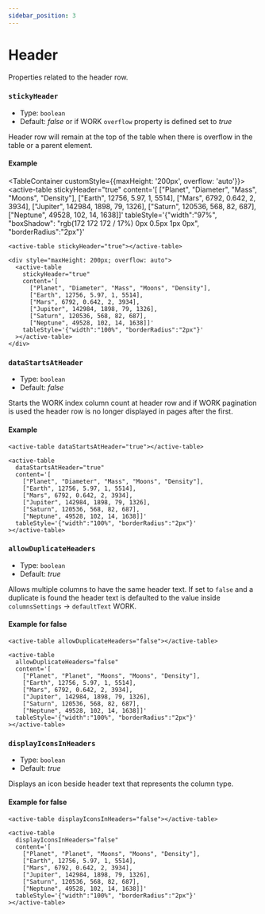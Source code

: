 ```yaml
---
sidebar_position: 3
---
```


# Header

Properties related to the header row.

### `stickyHeader`

- Type: `boolean`
- Default: _false_ or if WORK `overflow` property is defined set to _true_

Header row will remain at the top of the table when there is overflow in the table or a parent element.

#### Example


<TableContainer customStyle={{maxHeight: '200px', overflow: 'auto'}}>
  <active-table
    stickyHeader="true"
    content='[
      ["Planet", "Diameter", "Mass", "Moons", "Density"],
      ["Earth", 12756, 5.97, 1, 5514],
      ["Mars", 6792, 0.642, 2, 3934],
      ["Jupiter", 142984, 1898, 79, 1326],
      ["Saturn", 120536, 568, 82, 687],
      ["Neptune", 49528, 102, 14, 1638]]'
    tableStyle='{"width":"97%", "boxShadow": "rgb(172 172 172 / 17%) 0px 0.5px 1px 0px", "borderRadius":"2px"}'
  ></active-table>
</TableContainer>

<Tabs>
<TabItem value="js" label="Sample">

```text
<active-table stickyHeader="true"></active-table>
```

</TabItem>
<TabItem value="py" label="Full code">

```text
<div style="maxHeight: 200px; overflow: auto">
  <active-table
    stickyHeader="true"
    content='[
      ["Planet", "Diameter", "Mass", "Moons", "Density"],
      ["Earth", 12756, 5.97, 1, 5514],
      ["Mars", 6792, 0.642, 2, 3934],
      ["Jupiter", 142984, 1898, 79, 1326],
      ["Saturn", 120536, 568, 82, 687],
      ["Neptune", 49528, 102, 14, 1638]]'
    tableStyle='{"width":"100%", "borderRadius":"2px"}'
  ></active-table>
</div>
```

</TabItem>
</Tabs>

<LineBreak></LineBreak>

### `dataStartsAtHeader`

- Type: `boolean`
- Default: _false_

Starts the WORK index column count at header row and if WORK pagination is used the header row is no longer displayed in pages after the first.

#### Example

<TableContainer>
  <active-table
    dataStartsAtHeader="true"
    content='[
      ["Planet", "Diameter", "Mass", "Moons", "Density"],
      ["Earth", 12756, 5.97, 1, 5514],
      ["Mars", 6792, 0.642, 2, 3934],
      ["Jupiter", 142984, 1898, 79, 1326],
      ["Saturn", 120536, 568, 82, 687],
      ["Neptune", 49528, 102, 14, 1638]]'
    tableStyle='{"width":"100%", "boxShadow": "rgb(172 172 172 / 17%) 0px 0.5px 1px 0px", "borderRadius":"2px"}'
  ></active-table>
</TableContainer>

<Tabs>
<TabItem value="js" label="Sample">

```text
<active-table dataStartsAtHeader="true"></active-table>
```

</TabItem>
<TabItem value="py" label="Full code">

```text
<active-table
  dataStartsAtHeader="true"
  content='[
    ["Planet", "Diameter", "Mass", "Moons", "Density"],
    ["Earth", 12756, 5.97, 1, 5514],
    ["Mars", 6792, 0.642, 2, 3934],
    ["Jupiter", 142984, 1898, 79, 1326],
    ["Saturn", 120536, 568, 82, 687],
    ["Neptune", 49528, 102, 14, 1638]]'
  tableStyle='{"width":"100%", "borderRadius":"2px"}'
></active-table>
```

</TabItem>
</Tabs>

<LineBreak></LineBreak>

### `allowDuplicateHeaders`

- Type: `boolean`
- Default: _true_

Allows multiple columns to have the same header text. If set to `false` and a duplicate is found the header text is defaulted to the value inside
`columnsSettings` -> `defaultText` WORK.

#### Example for false

<TableContainer>
  <active-table
    allowDuplicateHeaders="false"
    content='[
      ["Planet", "Planet", "Moons", "Moons", "Density"],
      ["Earth", 12756, 5.97, 1, 5514],
      ["Mars", 6792, 0.642, 2, 3934],
      ["Jupiter", 142984, 1898, 79, 1326],
      ["Saturn", 120536, 568, 82, 687],
      ["Neptune", 49528, 102, 14, 1638]]'
    tableStyle='{"width":"100%", "boxShadow": "rgb(172 172 172 / 17%) 0px 0.5px 1px 0px", "borderRadius":"2px"}'
  ></active-table>
</TableContainer>

<Tabs>
<TabItem value="js" label="Sample">

```text
<active-table allowDuplicateHeaders="false"></active-table>
```

</TabItem>
<TabItem value="py" label="Full code">

```text
<active-table
  allowDuplicateHeaders="false"
  content='[
    ["Planet", "Planet", "Moons", "Moons", "Density"],
    ["Earth", 12756, 5.97, 1, 5514],
    ["Mars", 6792, 0.642, 2, 3934],
    ["Jupiter", 142984, 1898, 79, 1326],
    ["Saturn", 120536, 568, 82, 687],
    ["Neptune", 49528, 102, 14, 1638]]'
  tableStyle='{"width":"100%", "borderRadius":"2px"}'
></active-table>
```

</TabItem>
</Tabs>

<LineBreak></LineBreak>

### `displayIconsInHeaders`

- Type: `boolean`
- Default: _true_

Displays an icon beside header text that represents the column type.

#### Example for false

<TableContainer>
  <active-table
    displayIconsInHeaders="false"
    content='[
      ["Planet", "Planet", "Moons", "Moons", "Density"],
      ["Earth", 12756, 5.97, 1, 5514],
      ["Mars", 6792, 0.642, 2, 3934],
      ["Jupiter", 142984, 1898, 79, 1326],
      ["Saturn", 120536, 568, 82, 687],
      ["Neptune", 49528, 102, 14, 1638]]'
    tableStyle='{"width":"100%", "boxShadow": "rgb(172 172 172 / 17%) 0px 0.5px 1px 0px", "borderRadius":"2px"}'
  ></active-table>
</TableContainer>

<Tabs>
<TabItem value="js" label="Sample">

```text
<active-table displayIconsInHeaders="false"></active-table>
```

</TabItem>
<TabItem value="py" label="Full code">

```text
<active-table
  displayIconsInHeaders="false"
  content='[
    ["Planet", "Planet", "Moons", "Moons", "Density"],
    ["Earth", 12756, 5.97, 1, 5514],
    ["Mars", 6792, 0.642, 2, 3934],
    ["Jupiter", 142984, 1898, 79, 1326],
    ["Saturn", 120536, 568, 82, 687],
    ["Neptune", 49528, 102, 14, 1638]]'
  tableStyle='{"width":"100%", "borderRadius":"2px"}'
></active-table>
```

</TabItem>
</Tabs>
